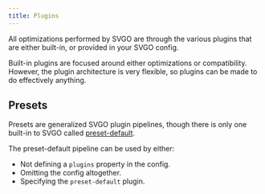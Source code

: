```yaml
---
title: Plugins
---
```


All optimizations performed by SVGO are through the various plugins that are either built-in, or provided in your SVGO config.

Built-in plugins are focused around either optimizations or compatibility. However, the plugin architecture is very flexible, so plugins can be made to do effectively anything.

## Presets

Presets are generalized SVGO plugin pipelines, though there is only one built-in to SVGO called [preset-default](/docs/preset-default/).

The preset-default pipeline can be used by either:

- Not defining a `plugins` property in the config.
- Omitting the config altogether.
- Specifying the `preset-default` plugin.
